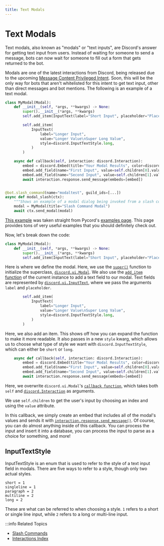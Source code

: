 ```yaml
---
title: Text Modals
---
```


# Text Modals

Text modals, also known as "modals" or "text inputs", are Discord's answer for getting text input from
users. Instead of waiting for someone to send a message, bots can now wait for someone to fill out a 
form that gets returned to the bot. 

Modals are one of the latest interactions from Discord, being released due to the upcoming
[Message Content Privileged Intent](../Popular-Topics/intents). Soon, this will be the only way for
bots that aren't whitelisted for this intent to get text input, other than direct messages and bot
mentions. The following is an example of a text modal.

```py title = "Text Modal Example"
class MyModal(Modal):
    def __init__(self, *args, **kwargs) -> None:
        super().__init__(*args, **kwargs)
        self.add_item(InputText(label="Short Input", placeholder="Placeholder Test"))

        self.add_item(
            InputText(
                label="Longer Input",
                value="Longer Value\nSuper Long Value",
                style=discord.InputTextStyle.long,
            )
        )

    async def callback(self, interaction: discord.Interaction):
        embed = discord.Embed(title="Your Modal Results", color=discord.Color.random())
        embed.add_field(name="First Input", value=self.children[0].value, inline=False)
        embed.add_field(name="Second Input", value=self.children[1].value, inline=False)
        await interaction.response.send_message(embeds=[embed])


@bot.slash_command(name="modaltest", guild_ids=[...])
async def modal_slash(ctx):
    """Shows an example of a modal dialog being invoked from a slash command."""
    modal = MyModal(title="Slash Command Modal")
    await ctx.send_modal(modal)
```
        
[This example](https://github.com/Pycord-Development/pycord/blob/master/examples/modal_dialogs.py) was
taken straight from Pycord's [examples page](https://github.com/Pycord-Development/pycord/tree/master/examples).
This page provides tons of very useful examples that you should definitely check out.

Now, let's break down the code:

```py
class MyModal(Modal):
    def __init__(self, *args, **kwargs) -> None:
        super().__init__(*args, **kwargs)
        self.add_item(InputText(label="Short Input", placeholder="Placeholder Test"))
```

Here is where we define the modal. Here, we use the [`super()`](https://docs.python.org/3/library/functions.html#super)
function to initialize the superclass, [`discord.ui.Modal`](https://docs.pycord.dev/en/master/api.html#discord.ui.Modal).
We also use the [`add_item` function](https://docs.pycord.dev/en/master/api.html#discord.ui.Modal.add_item)
of the current instance to add a text field to our modal. Text fields are represented by 
[`discord.ui.InputText`](https://docs.pycord.dev/en/master/api.html#inputtext), where we pass the arguments
`label` and `placeholder`.

```py
        self.add_item(
            InputText(
                label="Longer Input",
                value="Longer Value\nSuper Long Value",
                style=discord.InputTextStyle.long,
            )
        )
```

Here, we also add an item. This shows off how you can expand the function to make it more readable.
It also passes in a new `style` kwarg, which allows us to choose what type of style we want with
`discord.InputTextStyle`, which can either be `short` or `long`.

```py
    async def callback(self, interaction: discord.Interaction):
        embed = discord.Embed(title="Your Modal Results", color=discord.Color.random())
        embed.add_field(name="First Input", value=self.children[0].value, inline=False)
        embed.add_field(name="Second Input", value=self.children[1].value, inline=False)
        await interaction.response.send_message(embeds=[embed])
```

Here, we overwrite `discord.ui.Modal`'s [`callback function`](https://docs.pycord.dev/en/master/api.html#discord.ui.Modal.callback),
which takes both `self` and [`discord.Interaction`](https://docs.pycord.dev/en/master/api.html#discord.Interaction)
as arguments.

We use `self.children` to get the user's input by choosing an index and using the `value` attribute.

In this callback, we simply create an embed that includes all of the modal's values and sends it
with [`interaction.response.send_message()`](https://docs.pycord.dev/en/master/api.html#discord.InteractionResponse.send_message).
Of course, you can do almost anything inside of this callback. You can process the input and insert it
into a database, you can process the input to parse as a choice for something, and more!

## InputTextStyle

InputTextStyle is an enum that is used to refer to the style of a text input field in modals.
There are five ways to refer to a style, though only two actual styles.

```
short = 1
singleline = 1
paragraph = 2
multiline = 2
long = 2
```

These are what can be referred to when choosing a style. `1` refers to a short or single line input,
while `2` refers to a long or multi-line input.

:::info Related Topics

- [Slash Commands](slash-commands)
- [Interactions Index](../Interactions)